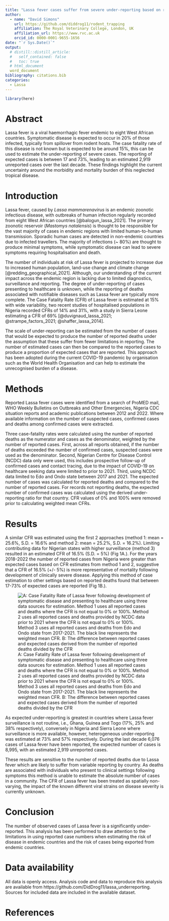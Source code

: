 ```yaml
---
title: "Lassa fever cases suffer from severe under-reporting based on reported fatalities."
author:
  - name: "David Simons"
    url: https://github.com/diddrog11/rodent_trapping
    affiliation: The Royal Veterinary College, London, UK
    affiliation_url: https://www.rvc.ac.uk
    orcid_id: 0000-0001-9655-1656
date: "`r Sys.Date()`"
output:
  # distill::distill_article:
  #   self_contained: false
  #   toc: true
  # html_document
  word_document
bibliography: citations.bib
categories:
  - Lassa
---
```


```r
library(here)
```

# Abstract

Lassa fever is a viral haemorrhagic fever endemic to eight West African countries. Symptomatic disease is expected to occur in 20% of those infected, typically from spillover from rodent hosts. The case fatality rate of this disease is not known but is expected to be around 15%, this can be used to estimate the under-reporting of severe cases. The reporting of expected cases is between 17 and 73%, leading to an estimated 2,919 unreported cases over the last decade. These findings highlight the current uncertainty around the morbidity and mortality burden of this neglected tropical disease.

# Introduction

Lassa fever, caused by *Lassa mammarenavirus* is an endemic zoonotic infectious disease, with outbreaks of human infection regularly recorded from eight West African countries [@balogun_lassa_2021]. The primary zoonotic reservoir (*Mastomys natalensis*) is thought to be responsible for the vast majority of cases in endemic regions with limited human-to-human transmission. Sporadic human cases are detected in non-endemic countries due to infected travellers. The majority of infections (~ 80%) are thought to produce minimal symptoms, while symptomatic disease can lead to severe symptoms requiring hospitalisation and death.

The number of individuals at risk of Lassa fever is projected to increase due to increased human population, land-use change and climate change [@redding_geographical_2021]. Although, our understanding of the current impact across the endemic region is lacking due to limited diagnostics, surveillance and reporting. The degree of under-reporting of cases presenting to healthcare is unknown, while the reporting of deaths associated with notifiable diseases such as Lassa fever are typically more complete. The Case Fatality Rate (CFR) of Lassa fever is estimated at 15% with wide variability, two recent studies of hospitalised populations in Nigeria recorded CFRs of 14% and 31%, with a study in Sierra Leone estimating a CFR of 69% [@duvignaud_lassa_2021; @strampe_factors_2021; @shaffer_lassa_2014].

The scale of under-reporting can be estimated from the number of cases that would be expected to produce the number of reported deaths under the assumption that these suffer from fewer limitations in reporting. The number of estimated cases can then be compared to the reported cases to produce a proportion of expected cases that are reported. This approach has been adopted during the current COVID-19 pandemic by organisation such as the World Health Organisation and can help to estimate the unrecognised burden of a disease.

# Methods

Reported Lassa fever cases were identified from a search of ProMED mail, WHO Weekly Bulletins on Outbreaks and Other Emergencies, Nigeria CDC situation reports and academic publications between 2012 and 2022. Where available information on the number of suspected cases, confirmed cases and deaths among confirmed cases were extracted.

Three case-fatality rates were calculated using the number of reported deaths as the numerator and cases as the denominator, weighted by the number of reported cases. First, across all reports obtained, if the number of deaths exceeded the number of confirmed cases, suspected cases were used as the denominator. Second, Nigerian Centre for Disease Control (NCDC) data only were used, this includes prospective follow-up of confirmed cases and contact tracing, due to the impact of COVID-19 on healthcare seeking data were limited to prior to 2021. Third, using NCDC data limited to Edo and Ondo state between 2017 and 2021. The expected number of cases was calculated for reported deaths and compared to the number of reported cases. For records not reporting deaths, the expected number of confirmed cases was calculated using the derived under-reporting ratio for that country. CFR values of 0% and 100% were removed prior to calculating weighted mean CFRs.

# Results

A similar CFR was estimated using the first 2 approaches (method 1: mean = 25.6%, S.D. = 16.6% and method 2: mean = 25.2%, S.D. = 16.2%). Limiting contributing data for Nigerian states with higher surveillance (method 3) resulted in an estimated CFR of 16.5% (S.D. = 5%) (Fig 1A.). For the years 2018-2022 the number of reported cases from Nigeria were greater than expected cases based on CFR estimates from method 1 and 2, suggestive that a CFR of 16.5% (+/- 5%) is more representative of mortality following development of clinically severe disease. Applying this method of case estimation to other settings based on reported deaths found that between 17-73% of expected cases are reported (Fig 1B.).

![A: Case Fatality Rate of Lassa fever following development of symptomatic disease and presenting to healthcare using three data sources for estimation. Method 1 uses all reported cases and deaths where the CFR is not equal to 0% or 100%. Method 2 uses all reported cases and deaths provided by NCDC data prior to 2021 where the CFR is not equal to 0% or 100%. Method 3 uses all reported cases and deaths from Edo and Ondo state from 2017-2021. The black line represents the weighted mean CFR. B: The difference between reported cases and expected cases derived from the number of reported deaths divided by the CFR](`r here("report","fig_1.png")`)

As expected under-reporting is greatest in countries where Lassa fever surveillance is not routine, i.e., Ghana, Guinea and Togo (17%, 25% and 38% respectively), conversely in Nigeria and Sierra Leone where surveillance is more available, however, heterogeneous under-reporting was estimated at 73% and 57% respectively. During the last decade 6,076 cases of Lassa fever have been reported, the expected number of cases is 8,995, with an estimated 2,919 unreported cases.

These results are sensitive to the number of reported deaths due to Lassa fever which are likely to suffer from variable reporting by country. As deaths are associated with individuals who present to clinical settings following symptoms this method is unable to estimate the absolute number of cases in a community. The CFR of Lassa fever has been treated as spatially non-varying, the impact of the known different viral strains on disease severity is currently unknown.

# Conclusion

The number of observed cases of Lassa fever is a significantly under-reported. This analysis has been performed to draw attention to the limitations in using reported case numbers when estimating the risk of disease in endemic countries and the risk of cases being exported from endemic countries.

# Data availability

All data is openly access. Analysis code and data to reproduce this analysis are available from https://github.com/DidDrog11/lassa_underreporting. Sources for included data are included in the available dataset.  

# References

